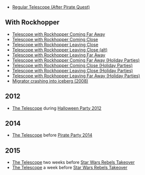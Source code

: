 

* [[Media:TelescopeEmpty.swf|Regular Telescope (After Pirate Quest)]]

== With Rockhopper ==

* [[Media:ComingFarAway.swf|Telescope with Rockhopper Coming Far Away]]
* [[Media:ComingClose.swf|Telescope with Rockhopper Coming Close]]
* [[Media:Leavingclose.swf|Telescope with Rockhopper Leaving Close]]
* [[Media:LeavingClose.swf|Telescope with Rockhopper Leaving Close (alt)]]
* [[Media:Leavingfaraway.swf|Telescope with Rockhopper Leaving Far Away]]
* [[Media:GlobalTelescopeComingfaraway-xmas.swf|Telescope with Rockhopper Coming Far Away (Holiday Parties)]]
* [[Media:GlobalTelescopeComingclose-xmas.swf|Telescope with Rockhopper Coming Close (Holiday Parties)]]
* [[Media:GlobalTelescopeLeavingclose-xmas.swf|Telescope with Rockhopper Leaving Close (Holiday Parties)]]
* [[Media:GlobalTelescopeLeavingfaraway-xmas.swf|Telescope with Rockhopper Leaving Far Away (Holiday Parties)]]
* [[Media:BeaconTelescopeCrash.swf|Migrator crashing into iceberg (2008)]]

== 2012 ==
* [[Media:Halloween2012TelescopeStormy.swf|The Telescope]] during [[Halloween Party 2012]]

== 2014 ==
* [[Media:PirateParty2014TelescopeComingClose.swf|The Telescope]] before [[Pirate Party 2014]]

== 2015 ==
* [[Media:StarWarsRebelsTakeoverTelescopeEmpty.swf|The Telescope]] two weeks before [[Star Wars Rebels Takeover]]
* [[Media:StarWarsRebelsTakeoverTelescopeEmpty.swf|The Telescope]] a week before [[Star Wars Rebels Takeover]]